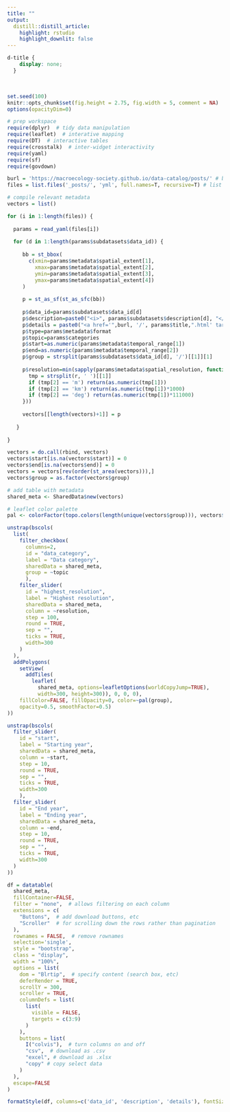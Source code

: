 ```yaml
---
title: ""
output:
  distill::distill_article:
    highlight: rstudio
    highlight_downlit: false
---
```


```css
d-title {
    display: none;
  }
```

<br>

```r

set.seed(100)
knitr::opts_chunk$set(fig.height = 2.75, fig.width = 5, comment = NA)
options(opacityDim=0)

```

```r

# prep workspace
require(dplyr)  # tidy data manipulation
require(leaflet)  # interative mapping
require(DT)  # interactive tables
require(crosstalk)  # inter-widget interactivity
require(yaml)
require(sf)
require(govdown)

burl = 'https://macroecology-society.github.io/data-catalog/posts/' # base url of posts
files = list.files('_posts/', 'yml', full.names=T, recursive=T) # list parameter files

# compile relevant metadata
vectors = list()

for (i in 1:length(files)) {
  
  params = read_yaml(files[i])
  
  for (d in 1:length(params$subdatasets$data_id)) {
     
     bb = st_bbox(
       c(xmin=params$metadata$spatial_extent[1], 
         xmax=params$metadata$spatial_extent[2], 
         ymin=params$metadata$spatial_extent[3], 
         ymax=params$metadata$spatial_extent[4])
     )
     
     p = st_as_sf(st_as_sfc(bb))
     
     p$data_id=params$subdatasets$data_id[d]
     p$description=paste0("<i>", params$subdatasets$description[d], "</i>")
     p$details = paste0("<a href='",burl, '/', params$title,".html' target='_blank'>more</a>")
     p$type=params$metadata$format
     p$topic=params$categories
     p$start=as.numeric(params$metadata$temporal_range[1])
     p$end=as.numeric(params$metadata$temporal_range[2])
     p$group = strsplit(params$subdatasets$data_id[d], '/')[[1]][1]
     
     p$resolution=min(sapply(params$metadata$spatial_resolution, function(r) {
       tmp = strsplit(r, ' ')[[1]]
       if (tmp[2] == 'm') return(as.numeric(tmp[1]))
       if (tmp[2] == 'km') return(as.numeric(tmp[1])*1000)
       if (tmp[2] == 'deg') return(as.numeric(tmp[1])*111000)
     }))
     
     vectors[[length(vectors)+1]] = p
     
   }
  
}

vectors = do.call(rbind, vectors)
vectors$start[is.na(vectors$start)] = 0
vectors$end[is.na(vectors$end)] = 0
vectors = vectors[rev(order(st_area(vectors))),]
vectors$group = as.factor(vectors$group)

# add table with metadata
shared_meta <- SharedData$new(vectors)

# leaflet color palette
pal <- colorFactor(topo.colors(length(unique(vectors$group))), vectors$group)

```

```r

unstrap(bscols(
  list(
    filter_checkbox(
      columns=2, 
      id = "data_category",
      label = "Data category",
      sharedData = shared_meta,
      group = ~topic
      ),
    filter_slider(
      id = "highest_resolution",
      label = "Highest resolution", 
      sharedData = shared_meta,
      column = ~resolution,
      step = 100,
      round = TRUE,
      sep = "",
      ticks = TRUE,
      width=300
    )
  ), 
  addPolygons(
    setView(
      addTiles(
        leaflet(
          shared_meta, options=leafletOptions(worldCopyJump=TRUE), 
          width=300, height=300)), 0, 0, 0), 
    fillColor=FALSE, fillOpacity=0, color=~pal(group), 
    opacity=0.5, smoothFactor=0.5)
))

unstrap(bscols(
  filter_slider(
    id = "start",
    label = "Starting year",
    sharedData = shared_meta,
    column = ~start,
    step = 10,
    round = TRUE,
    sep = "",
    ticks = TRUE, 
    width=300
    ),
  filter_slider(
    id = "End year",
    label = "Ending year",
    sharedData = shared_meta,
    column = ~end,
    step = 10,
    round = TRUE,
    sep = "",
    ticks = TRUE, 
    width=300
  )
))

```

```r
 
df = datatable(
  shared_meta, 
  fillContainer=FALSE, 
  filter = "none",  # allows filtering on each column
  extensions = c(
    "Buttons",  # add download buttons, etc
    "Scroller"  # for scrolling down the rows rather than pagination
  ),
  rownames = FALSE,  # remove rownames
  selection='single', 
  style = "bootstrap",
  class = "display",
  width = "100%",
  options = list(
    dom = "Blrtip",  # specify content (search box, etc)
    deferRender = TRUE,
    scrollY = 300,
    scroller = TRUE,
    columnDefs = list(
      list(
        visible = FALSE,
        targets = c(3:9)
      )
    ), 
    buttons = list(
      I("colvis"),  # turn columns on and off
      "csv",  # download as .csv
      "excel", # download as .xlsx
      "copy" # copy select data
    )
  ), 
  escape=FALSE
)

formatStyle(df, columns=c('data_id', 'description', 'details'), fontSize='11px')

```
